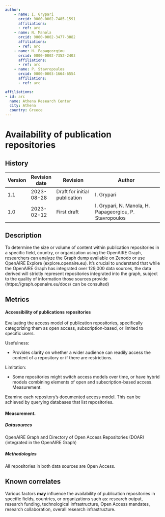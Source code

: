 ```yaml
---
author:
    - name: I. Grypari
      orcid: 0000-0002-7485-1591
      affiliations:
      - ref: arc
    - name: N. Manola
      orcid: 0000-0002-3477-3082
      affiliations:
      - ref: arc
    - name: H. Papageorgiou
      orcid: 0000-0002-7352-2403
      affiliations:
      - ref: arc
    - name: P. Stavropoulos
      orcid: 0000-0003-1664-6554
      affiliations:
      - ref: arc

affiliations:
- id: arc
  name: Athena Research Center
  city: Athena
  country: Greece
---
```


# Availability of publication repositories {#availability-of-publication-repositories .unnumbered}

::: {}

## History

| Version | Revision date | Revision                      | Author                                                  |
|---------|---------------|-------------------------------|---------------------------------------------------------|
| 1.1     | 2023-08-28    | Draft for initial publication | I. Grypari                                              |
| 1.0     | 2023-02-12    | First draft                   | I. Grypari, N. Manola, H. Papageorgiou, P. Stavropoulos |

:::

## Description

To determine the size or volume of content within publication repositories in a specific field, country, or organization using the OpenAIRE Graph, researchers can analyze the Graph dump available on Zenodo or use OpenAIRE Explore (explore.openaire.eu). It's crucial to understand that while the OpenAIRE Graph has integrated over 129,000 data sources, the data derived will strictly represent repositories integrated into the graph, subject to the quality of information those sources provide (https://graph.openaire.eu/docs/ can be consulted)

## Metrics

#### Accessibility of publications repositories

Evaluating the access model of publication repositories, specifically categorizing them as open access, subscription-based, or limited to specific users.

Usefulness:

-   Provides clarity on whether a wider audience can readily access the content of a repository or if there are restrictions.

Limitation:

- Some repositories might switch access models over time, or have hybrid models combining elements of open and subscription-based access. Measurement.

Examine each repository's documented access model. This can be achieved by querying databases that list repositories.

#### Measurement.

##### Datasources

OpenAIRE Graph and Directory of Open Access Repositories (DOAR) (integrated in the OpenAIRE Graph)

##### Methodologies

All repositories in both data sources are Open Access.

## Known correlates

Various factors **may** influence the availability of publication repositories in specific fields, countries, or organizations such as: research output, research funding, technological infrastructure, Open Access mandates, research collaboration, overall research infrastructure.


